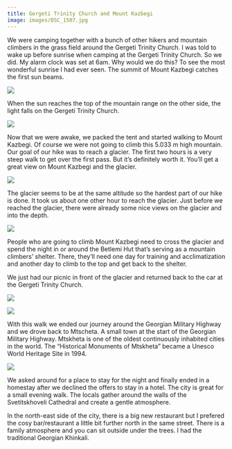 ```yaml
---
title: Gergeti Trinity Church and Mount Kazbegi
image: images/DSC_1507.jpg
---
```


We were camping together with a bunch of other hikers and mountain climbers in the grass field around the Gergeti Trinity Church. I was told to wake up before sunrise when camping at the Gergeti Trinity Church. So we did. My alarm clock was set at 6am. Why would we do this? To see the most wonderful sunrise I had ever seen. The summit of Mount Kazbegi catches the first sun beams.


<Image
    src='images/DSC_1483.jpg'
    caption='The summit of Mount Kazbegi is the first in the Caucasus to see the sunlight every morning.'
/>

When the sun reaches the top of the mountain range on the other side, the light falls on the Gergeti Trinity Church.

<Image
    src='images/DSC_1487.jpg'
    caption='Sunrise at Gergeti Trinity Church'
/>

Now that we were awake, we packed the tent and started walking to Mount Kazbegi. Of course we were not going to climb this 5.033 m high mountain. Our goal of our hike was to reach a glacier.
The first two hours is a very steep walk to get over the first pass. But it’s definitely worth it. You’ll get a great view on Mount Kazbegi and the glacier.

<Image
    src='images/DSC_1507.jpg'
    caption='View on Mount Kazbegi and the glacier.'
/>

The glacier seems to be at the same altitude so the hardest part of our hike is done. It took us about one other hour to reach the glacier. Just before we reached the glacier, there were already some nice views on the glacier and into the depth.

<Image
    src='images/DSC_1526.jpg'
    caption='The glacier and waterfall created by the meltwater.'
/>

People who are going to climb Mount Kazbegi need to cross the glacier and spend the night in or around the Betlemi Hut that’s serving as a mountain climbers’ shelter. There, they’ll need one day for training and acclimatization and another day to climb to the top and get back to the shelter.

We just had our picnic in front of the glacier and returned back to the car at the Gergeti Trinity Church.

<Image
    src='images/DSC_1520.jpg'
    caption='The snow covered summit of Mount Kazbegi and the start of the glacier in front.'
/>

<Image
    src='images/DSC_1538.jpg'
    caption='View on the Gergeti Trinity Church site.'
/>

With this walk we ended our journey around the Georgian Military Highway and we drove back to Mtscheta. A small town at the start of the Georgian Military Highway. Mtskheta is one of the oldest continuously inhabited cities in the world. The “Historical Monuments of Mtskheta” became a Unesco World Heritage Site in 1994.

<Image
    src='images/DSC_1539.jpg'
    caption='Mtscheta by night'
/>

We asked around for a place to stay for the night and finally ended in a homestay after we declined the offers to stay in a hotel. The city is great for a small evening walk. The locals gather around the walls of the Svetitskhoveli Cathedral and create a gentle atmosphere.

In the north-east side of the city, there is a big new restaurant but I prefered the cosy bar/restaurant a little bit further north in the same street. There is a family atmosphere and you can sit outside under the trees. I had the traditional Georgian Khinkali.

